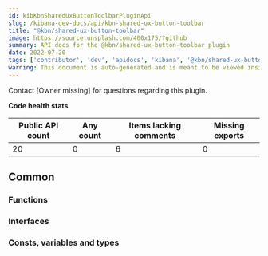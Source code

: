 ```yaml
---
id: kibKbnSharedUxButtonToolbarPluginApi
slug: /kibana-dev-docs/api/kbn-shared-ux-button-toolbar
title: "@kbn/shared-ux-button-toolbar"
image: https://source.unsplash.com/400x175/?github
summary: API docs for the @kbn/shared-ux-button-toolbar plugin
date: 2022-07-20
tags: ['contributor', 'dev', 'apidocs', 'kibana', '@kbn/shared-ux-button-toolbar']
warning: This document is auto-generated and is meant to be viewed inside our experimental, new docs system. Reach out in #docs-engineering for more info.
---
```




Contact [Owner missing] for questions regarding this plugin.

**Code health stats**

| Public API count  | Any count | Items lacking comments | Missing exports |
|-------------------|-----------|------------------------|-----------------|
| 20 | 0 | 6 | 0 |

## Common

### Functions
<DocDefinitionList data={kbnSharedUxButtonToolbarObj.common.functions}/>

### Interfaces
<DocDefinitionList data={kbnSharedUxButtonToolbarObj.common.interfaces}/>

### Consts, variables and types
<DocDefinitionList data={kbnSharedUxButtonToolbarObj.common.misc}/>

